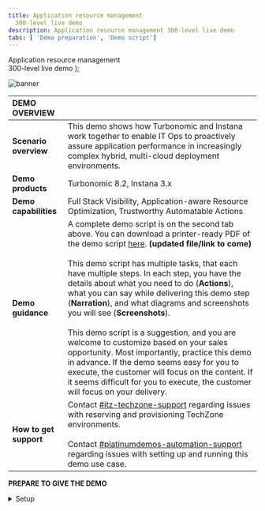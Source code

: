 ```yaml
---
title: Application resource management
  300-level live demo
description: Application resource management 300-level live demo
tabs: [ 'Demo preparation', 'Demo script']
---
```


  <span>
    Application resource management <br/> 300-level live demo
  </span> );

![banner](./images/AIOps_Observability_300_Prep.jpg)
<span id="top"></span>

| DEMO OVERVIEW | |
| :--- | :--- |
| **Scenario overview** | This demo shows how Turbonomic and Instana work together to enable IT Ops to proactively assure application performance in increasingly complex hybrid, multi-cloud deployment environments. |
| **Demo products** | Turbonomic 8.2, Instana 3.x |
| **Demo capabilities** | Full Stack Visibility, Application-aware Resource Optimization, Trustworthy Automatable Actions |
| **Demo guidance** | A complete demo script is on the second tab above. You can download a printer-ready PDF of the demo script <a href="./300-Observability-Demo-Script.pdf" target="_blank" rel="noreferrer">here</a>. **(updated file/link to come)**<br/><br/>This demo script has multiple tasks, that each have multiple steps. In each step, you have the details about what you need to do (**Actions**), what you can say while delivering this demo step (**Narration**), and what diagrams and screenshots you will see (**Screenshots**). <br/><br/> This demo script is a suggestion, and you are welcome to customize based on your sales opportunity. Most importantly, practice this demo in advance. If the demo seems easy for you to execute, the customer will focus on the content. If it seems difficult for you to execute, the customer will focus on your delivery. |
| **How to get support** | Contact <a href="https://ibm-cloud.slack.com/archives/C0124J683GW" target="_blank" rel="noreferrer">#itz-techzone-support</a> regarding issues with reserving and provisioning TechZone environments.<br/><br/>Contact <a href="https://ibm-cloud.slack.com/archives/C0216F39ACU" target="_blank" rel="noreferrer">#platinumdemos-automation-support</a> regarding issues with setting up and running this demo use case. |

**PREPARE TO GIVE THE DEMO**

<details>

<summary>Setup</summary>
<br/>

1. This Demo uses the <a href="https://cmc.coc-ibm.com/home" target="_blank" rel="noreferrer">CoC-managed clusters</a>.

<br/>

2. If you are not registered with the CoC, please <a href="https://cmc.coc-ibm.com/registration" target="_blank" rel="noreferrer">complete registration here</a> to get your personal credentials from the CoC LDAP systems.

<br/>

3. The clusters that will be used in this demo require you to reserve a time slot.

<br/>

4. This version of the Demo can allow multiple simultaneous users, as most of the Demo is read-only and does not change the state of the system. There is one step where you will define an automation policy. If you just enter the name provided in this document it will likely result in a conflict as the automation policy name may already be defined. It is suggested that you add a prefix or suffix unique to perhaps date and time for example, to make the automation policy name unique.

<br/>

5. The clusters we will be using for this demo are available under the Watson AIOPs category. Click **View Clusters**.

<br/>

![Setup 1](./images/Setup-1.jpg)

<br/>

6. We will be using the **Vader** cluster.

<br/>

![Setup 2](./images/Setup-2.png)

<br/>

7. You can **optionally** browse the **OCP Console** to understand how the cluster is laid out.

<br/>

8. Let’s view the RHOCP cluster and get the login credentials for Turbonomic and Instana by clicking **Go to Cluster Details**.

<br/>

![Setup 2a](./images/Setup-2a.jpg)

<br/>

9. Note down your CoC provided credentials to log into **Turbonomic** and **Instana** respectively.

<br/>

![Setup 3](./images/Setup-3.jpg)

<br/>

10. Click the **Turbonomic** link to launch the Turbonomic login page. Use your Turbonomic credentials to log in.

<br/>

![Setup 4](./images/Setup-4.jpg)

<br/>

11. Click the **Instana** link to launch the Instana login page. Use your Instana credentials to log in.

<br/>

![Setup 5](./images/Setup-5.jpg)

<br/>

12. Given the current limitations of the existing environments, this demo script requires access to two (2) Turbonomic instances. The Turbonomic instance defined above is hosted in the CoC, so we can refer to it as the CoC Turbonomic instance. The other Turbonomic instance we will use is hosted by the Turbonomic Team -  let’s refer to it as T-Turbonomic instance.

<br/>

13. Use the <a href="https://se2.demo.turbonomic.com/app/#/view/main/73841583066721/actions" target="_blank" rel="noreferrer">T-Turbo link</a> to log into the T-Turbonomic instance.

<br/>

14. **BEFORE** you start your demo, set up your desktop with three (3) browser tabs.

<br/>

• Tab 1: Instana<br/>
• Tab 2: Turbonomic Instance T<br/>
• Tab 3: Turbonomic Instance CoC<br/>
• Section 1 uses Instana on Tab 1<br/>
• Section 2 will use the Turbonomic Instance T Tab 2<br/>
• Section 3 will use theTurbonomic Instance CoC Tab 3<br/>
• Section 4 just switch back to Turbonomic Instance T Tab 2<br/><br/>

![Setup 6](./images/Setup-6.jpg)

<br/>

**Note**: T-Turbonomic Link and associated user credentials are found <a href="https://se2.demo.turbonomic.com/app/#/view/main/73841583066721/actions" target="_blank" rel="noreferrer">here</a>.

<br/>

**[Go to top](#top)**

</details>
